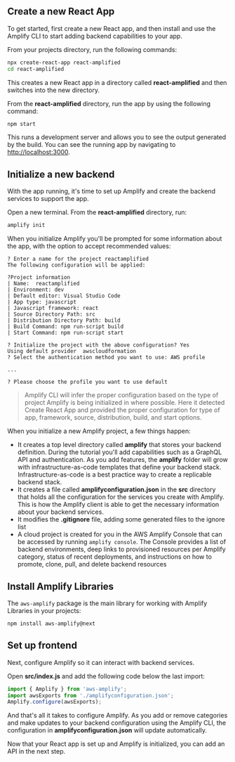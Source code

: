## Create a new React App

To get started, first create a new React app, and then install and use the Amplify CLI to start adding backend capabilities to your app.

From your projects directory, run the following commands:

```bash
npx create-react-app react-amplified
cd react-amplified
```

This creates a new React app in a directory called **react-amplified** and then switches into the new directory. 

From the **react-amplified** directory, run the app by using the following command:

```bash
npm start
```

This runs a development server and allows you to see the output generated by the build. You can see the running app by navigating to [http://localhost:3000](http://localhost:3000).

## Initialize a new backend

With the app running, it's time to set up Amplify and create the backend services to support the app.

Open a new terminal. From the **react-amplified** directory, run:

```bash
amplify init
```

When you initialize Amplify you'll be prompted for some information about the app, with the option to accept recommended values:

```console
? Enter a name for the project reactamplified
The following configuration will be applied:

?Project information
| Name:  reactamplified
| Environment: dev
| Default editor: Visual Studio Code
| App type: javascript
| Javascript framework: react
| Source Directory Path: src
| Distribution Directory Path: build
| Build Command: npm run-script build
| Start Command: npm run-script start

? Initialize the project with the above configuration? Yes
Using default provider  awscloudformation
? Select the authentication method you want to use: AWS profile

...

? Please choose the profile you want to use default
```

> Amplify CLI will infer the proper configuration based on the type of project Amplify is being initialized in where possible. Here it detected Create React App and provided the proper configuration for type of app, framework, source, distribution, build, and start options.

When you initialize a new Amplify project, a few things happen:

- It creates a top level directory called **amplify** that stores your backend definition. During the tutorial you'll add capabilities such as a GraphQL API and authentication. As you add features, the **amplify** folder will grow with infrastructure-as-code templates that define your backend stack. Infrastructure-as-code is a best practice way to create a replicable backend stack.
- It creates a file called **amplifyconfiguration.json** in the **src** directory that holds all the configuration for the services you create with Amplify. This is how the Amplify client is able to get the necessary information about your backend services.
- It modifies the **.gitignore** file, adding some generated files to the ignore list
- A cloud project is created for you in the AWS Amplify Console that can be accessed by running `amplify console`. The Console provides a list of backend environments, deep links to provisioned resources per Amplify category, status of recent deployments, and instructions on how to promote, clone, pull, and delete backend resources

## Install Amplify Libraries

The `aws-amplify` package is the main library for working with Amplify Libraries in your projects:

```bash
npm install aws-amplify@next
```

## Set up frontend

Next, configure Amplify so it can interact with backend services.

Open **src/index.js** and add the following code below the last import:

```javascript
import { Amplify } from 'aws-amplify';
import awsExports from './amplifyconfiguration.json';
Amplify.configure(awsExports);
```

And that's all it takes to configure Amplify. As you add or remove categories and make updates to your backend configuration using the Amplify CLI, the configuration in **amplifyconfiguration.json** will update automatically.

Now that your React app is set up and Amplify is initialized, you can add an API in the next step.
